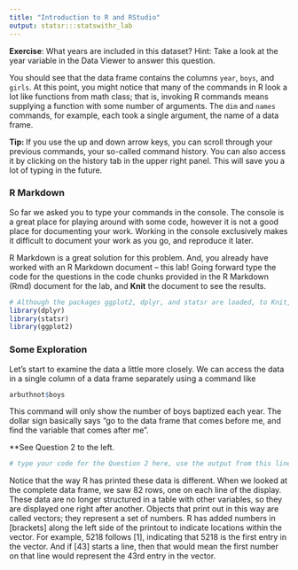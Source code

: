 ```yaml
---  
title: "Introduction to R and RStudio"
output: statsr:::statswithr_lab
---
```


<div id="exercise">
**Exercise**: What years are included in this dataset? Hint: Take a look at the year 
variable in the Data Viewer to answer this question.
</div>

You should see that the data frame contains the columns `year`,  `boys`, and `girls`. At this point, you might notice that many of the commands in R look a lot like functions from math class; that is, invoking R commands means supplying a function with some number of arguments. The `dim` and `names` commands, for  example, each took a single argument, the name of a data frame.

<div id="boxedtext">
**Tip: ** If you use the up and down arrow keys, you can scroll through your  previous commands, your so-called command history. You can also access it by clicking on the history tab in the upper right panel. This will save you a lot of typing in the future.
</div>

### R Markdown

So far we asked you to type your commands in the console. The console is a great place for playing around with some code, however it is not a good place for  documenting your work. Working in the console exclusively makes it difficult to document your work as you go, and reproduce it later. 

R Markdown is a great solution for this problem. And, you already have worked with an R Markdown document -- this lab! Going forward type the code for the questions in the code chunks provided in the R Markdown (Rmd) document for the lab, and **Knit** the document to see the results.

```r
# Although the packages ggplot2, dplyr, and statsr are loaded, to Knit, you must have the library functions in your .Rmd file. Don't erase this code block!
library(dplyr)
library(statsr)
library(ggplot2)
```

### Some Exploration

Let's start to examine the data a little more closely. We can access the data in a single column of a data frame separately using a command like

```r
arbuthnot$boys
```

This command will only show the number of boys baptized each year. The dollar sign basically says "go to the data frame that comes before me, and find the variable that comes after me".

**See Question 2 to the left.

```r
# type your code for the Question 2 here, use the output from this line to answer Question 2, and Knit

```

Notice that the way R has printed these data is different. When we looked at the complete data frame, we saw 82 rows, one on each line of the display. These data are no longer structured in a table with other variables, so they are displayed one right after another. Objects that print out in this way are called vectors; they represent a set of numbers. R has added numbers in [brackets] along the left side of the printout to indicate locations within the vector. For example, 5218 follows [1], indicating that 5218 is the first entry in the vector. And if [43] starts a line, then that would mean the first number on that line would represent the 43rd entry in the vector.

